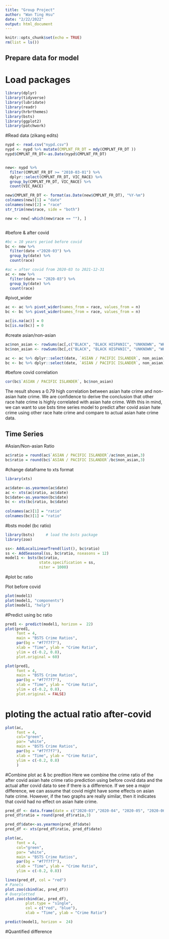 ```yaml
---
title: "Group Project"
author: "Wan Ting Hsu"
date: "2/22/2022"
output: html_document
---
```


```r
knitr::opts_chunk$set(echo = TRUE)
rm(list = ls())
```

## Prepare data for model
# Load packages
```r
library(dplyr)
library(tidyverse)
library(lubridate)
library(readr)
library(hrbrthemes)
library(bsts)
library(ggplot2)
library(patchwork)
```

#Read data (zikang edits)
```r

nypd <- read.csv("nypd.csv")
nypd <- nypd %>% mutate(CMPLNT_FR_DT = mdy(CMPLNT_FR_DT ))
nypd$CMPLNT_FR_DT<-as.Date(nypd$CMPLNT_FR_DT)  


new<- nypd %>% 
  filter(CMPLNT_FR_DT >= "2010-03-01") %>%
  dplyr::select(CMPLNT_FR_DT, VIC_RACE) %>%
  group_by(CMPLNT_FR_DT, VIC_RACE) %>%
  count(VIC_RACE)

new$CMPLNT_FR_DT <- format(as.Date(new$CMPLNT_FR_DT), "%Y-%m")
colnames(new)[1] = "date"
colnames(new)[2] = "race"
str_trim(new$race, side = "both")

new <- new[-which(new$race == ""), ]



```


#before & after covid

```r
#bc = 10 years period before covid 
bc <- new %>%
  filter(date <"2020-03") %>%
  group_by(date) %>%
  count(race) 

#ac = after covid from 2020-03 to 2021-12-31
ac <- new %>%
  filter(date >= "2020-03") %>%
  group_by(date) %>%
  count(race)
```



#pivot_wider
```r
ac <- ac %>% pivot_wider(names_from = race, values_from = n)
bc <- bc %>% pivot_wider(names_from = race, values_from = n)

ac[is.na(ac)] = 0
bc[is.na(bc)] = 0
```

#create asian/non-asian
```r
ac$non_asian <- rowSums(ac[,c("BLACK", "BLACK HISPANIC", "UNKNOWN", "WHITE", "WHITE HISPANIC", "AMERICAN INDIAN/ALASKAN NATIVE")])
bc$non_asian <- rowSums(bc[,c("BLACK", "BLACK HISPANIC", "UNKNOWN", "WHITE", "WHITE HISPANIC", "AMERICAN INDIAN/ALASKAN NATIVE")])
```

```r
ac <- ac %>% dplyr::select(date, `ASIAN / PACIFIC ISLANDER`, non_asian)
bc <- bc %>% dplyr::select(date, `ASIAN / PACIFIC ISLANDER`, non_asian)
```


#before covid correlation
```r
cor(bc$`ASIAN / PACIFIC ISLANDER`, bc$non_asian)

```

The result shows a 0.79 high correlation between asian hate crime and non-asian hate crime. We are confidence to derive the conclusion that other race hate crime is highly correlated with asian hate crime. With this in mind, we can want to use bsts time series model to predict after covid asian hate crime using other race hate crime and compare to actual asian hate crime data. 




## Time Series

#Asian/Non-asian Ratio


```r
ac$ratio = round(ac$`ASIAN / PACIFIC ISLANDER`/ac$non_asian,3)
bc$ratio = round(bc$`ASIAN / PACIFIC ISLANDER`/bc$non_asian,3)
```


#change dataframe to xts format

```r

library(xts)

ac$date<-as.yearmon(ac$date)
ac <- xts(ac$ratio, ac$date)
bc$date<-as.yearmon(bc$date)
bc <- xts(bc$ratio, bc$date)
  
colnames(ac)[1] = "ratio"
colnames(bc)[1] = "ratio"

```


#bsts model (bc ratio) 
```r
library(bsts)     # load the bsts package
library(zoo)

ss<- AddLocalLinearTrend(list(), bc$ratio)
ss <- AddSeasonal(ss, bc$ratio, nseasons = 12)
model1 <- bsts(bc$ratio,
               state.specification = ss,
               niter = 1000)
```


#plot bc ratio

Plot before covid 
```r
plot(model1)
plot(model1, "components")
plot(model1, "help")


```
#Predict using bc ratio

```r
pred1 <- predict(model1, horizon =  22)
plot(pred1, 
     font = 4,
     main = "BSTS Crime Ratios",
     par(bg = "#f7f7f7"),
     xlab = "Time", ylab = "Crime Ratio", 
     ylim = c(-0.2, 0.8), 
     plot.original = 60)
```

```r
plot(pred1, 
     font = 4,
     main = "BSTS Crime Ratios",
     par(bg = "#f7f7f7"),
     xlab = "Time", ylab = "Crime Ratio", 
     ylim = c(-0.2, 0.8), 
     plot.original = FALSE)
```


# ploting the actual ratio after-covid
```r
plot(ac,     
     font = 4,
     col="green",
     par= "white",
     main = "BSTS Crime Ratios",
     par(bg = "#f7f7f7"),
     xlab = "Time", ylab = "Crime Ratio", 
     ylim = c(-0.2, 0.8)
     )
```



#Combine plot ac & bc predtion
Here we combine the crime ratio of the after covid asian hate crime ratio prediction using before covid data and the actual after covid data to see if there is a difference. If we see a major difference, we can assume that covid might have some effects on asian hate crime. However, if the two graphs are really similar, then it indicates that covid had no effect on asian hate crime.


```r
pred_df <- data.frame(date = c("2020-03","2020-04", "2020-05", "2020-06","2020-07", "2020-08","2020-09", "2020-10","2020-11", "2020-12" , "2021-01", "2021-02", "2021-03", "2021-04", "2021-05", "2021-06", "2021-07", "2021-08", "2021-09", "2021-10", "2021-11", "2021-12"), ratio = pred1$mean)
pred_df$ratio = round(pred_df$ratio,3)

pred_df$date<-as.yearmon(pred_df$date)
pred_df <- xts(pred_df$ratio, pred_df$date)

```


```r

plot(ac,     
     font = 4,
     col="green",
     par= "white",
     main = "BSTS Crime Ratios",
     par(bg = "#f7f7f7"),
     xlab = "Time", ylab = "Crime Ratio", 
     ylim = c(-0.2, 0.8))

lines(pred_df, col = "red")
# Panels
plot.zoo(cbind(ac, pred_df))
# Overplotted
plot.zoo(cbind(ac, pred_df), 
         plot.type = "single", 
         col = c("red", "blue"),
         xlab = "Time", ylab = "Crime Ratio")
```




```r
predict(model1, horizon =  24)
```


#Quantified difference

```r

```










